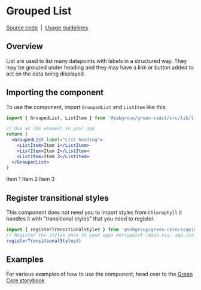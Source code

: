 
<Meta title="Components/Grouped list" component={GroupedList} />

# Grouped List

[Source code](https://github.com/sebgroup/green/tree/main/libs/react/src/lib/grouped-list)
 | 
[Usage guidelines](https://designlibrary.sebgroup.com/components/lists)

## Overview

List are used to list many datapoints with labels in a structured way. They may be grouped under heading and they may have a link or button added to act on the data being displayed.

## Importing the component

To use the component, import `GroupedList` and `ListItem` like this:

```jsx
import { GroupedList, ListItem } from '@sebgroup/green-react/src/lib/list'

// Use as JSX element in your app
return (
  <GroupedList label="List heading">
    <ListItem>Item 1</ListItem>
    <ListItem>Item 2</ListItem>
    <ListItem>Item 3</ListItem>
  </GroupedList>
)
```

<Canvas>
  <GroupedList label="List heading">
    <ListItem>Item 1</ListItem>
    <ListItem>Item 2</ListItem>
    <ListItem>Item 3</ListItem>
  </GroupedList>
</Canvas>

## Register transitional styles

This component does not need you to import styles from `Chlorophyll` it handles it with "transitional styles" that you need to register.

```jsx
import { registerTransitionalStyles } from '@sebgroup/green-core/scoping'
// Register the styles once in your apps entrypoint (main.tsx, app.tsx) file
registerTransitionalStyles()
```

## Examples

For various examples of how to use the component, head over to the [Green Core storybook](https://storybook.seb.io/latest/core/?path=/story/components-grouped-list--page)
